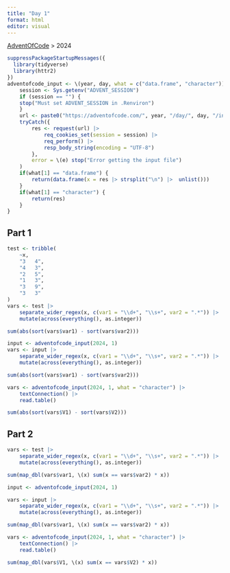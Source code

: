 ```yaml
---
title: "Day 1"
format: html
editor: visual
---
```


[AdventOfCode](https://jrosell.github.io/AdventOfCode/) \> 2024

```r
suppressPackageStartupMessages({
  library(tidyverse)
  library(httr2)
})
adventofcode_input <- \(year, day, what = c("data.frame", "character")) {
    session <- Sys.getenv("ADVENT_SESSION")
    if (session == "") {
    stop("Must set ADVENT_SESSION in .Renviron")
    }
    url <- paste0("https://adventofcode.com/", year, "/day/", day, "/input")
    tryCatch({
        res <- request(url) |> 
            req_cookies_set(session = session) |> 
            req_perform() |> 
            resp_body_string(encoding = "UTF-8")
        },
        error = \(e) stop("Error getting the input file")
    )
    if(what[1] == "data.frame") {
        return(data.frame(x = res |> strsplit("\n") |>  unlist()))
    }
    if(what[1] == "character") {
        return(res)
    }
}
```

## Part 1

```r
test <- tribble(
    ~x,
    "3   4",
    "4   3",
    "2   5",
    "1   3",
    "3   9",
    "3   3"
)
vars <- test |>
    separate_wider_regex(x, c(var1 = "\\d+", "\\s+", var2 = ".*")) |> 
    mutate(across(everything(), as.integer))

sum(abs(sort(vars$var1) - sort(vars$var2)))
```


```r
input <- adventofcode_input(2024, 1)
vars <- input |>
    separate_wider_regex(x, c(var1 = "\\d+", "\\s+", var2 = ".*")) |> 
    mutate(across(everything(), as.integer))

sum(abs(sort(vars$var1) - sort(vars$var2)))
```

```r
vars <- adventofcode_input(2024, 1, what = "character") |> 
    textConnection() |> 
    read.table()

sum(abs(sort(vars$V1) - sort(vars$V2)))
```

## Part 2


```r
vars <- test |>
    separate_wider_regex(x, c(var1 = "\\d+", "\\s+", var2 = ".*")) |> 
    mutate(across(everything(), as.integer))

sum(map_dbl(vars$var1, \(x) sum(x == vars$var2) * x))
```



```r
input <- adventofcode_input(2024, 1)

vars <- input |>
    separate_wider_regex(x, c(var1 = "\\d+", "\\s+", var2 = ".*")) |> 
    mutate(across(everything(), as.integer))

sum(map_dbl(vars$var1, \(x) sum(x == vars$var2) * x))
```

```r
vars <- adventofcode_input(2024, 1, what = "character") |> 
    textConnection() |> 
    read.table()

sum(map_dbl(vars$V1, \(x) sum(x == vars$V2) * x))
```
